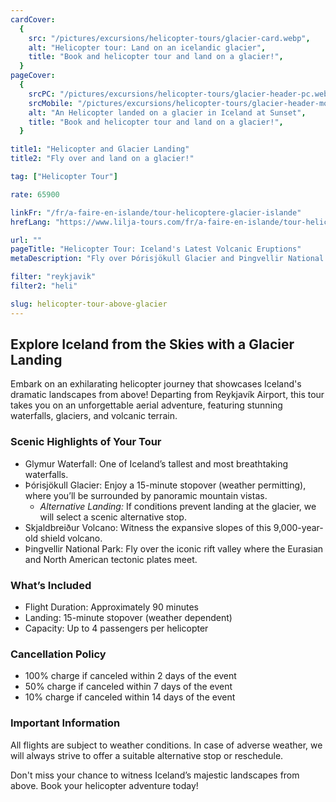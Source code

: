 ```yaml
---
cardCover:
  {
    src: "/pictures/excursions/helicopter-tours/glacier-card.webp",
    alt: "Helicopter tour: Land on an icelandic glacier",
    title: "Book and helicopter tour and land on a glacier!",
  }
pageCover:
  {
    srcPC: "/pictures/excursions/helicopter-tours/glacier-header-pc.webp",
    srcMobile: "/pictures/excursions/helicopter-tours/glacier-header-mobile.webp",
    alt: "An Helicopter landed on a glacier in Iceland at Sunset",
    title: "Book and helicopter tour and land on a glacier!",
  }

title1: "Helicopter and Glacier Landing"
title2: "Fly over and land on a glacier!"

tag: ["Helicopter Tour"]

rate: 65900

linkFr: "/fr/a-faire-en-islande/tour-helicoptere-glacier-islande"
hrefLang: "https://www.lilja-tours.com/fr/a-faire-en-islande/tour-helicoptere-glacier-islande"

url: ""
pageTitle: "Helicopter Tour: Iceland's Latest Volcanic Eruptions"
metaDescription: "Fly over Þórisjökull Glacier and Þingvellir National Park with a scenic landing. 90-minute helicopter tour from Reykjavik. Book now!"

filter: "reykjavik"
filter2: "heli"

slug: helicopter-tour-above-glacier
---
```


## Explore Iceland from the Skies with a Glacier Landing

Embark on an exhilarating helicopter journey that showcases Iceland's dramatic landscapes from above! Departing from Reykjavík Airport, this tour takes you on an unforgettable aerial adventure, featuring stunning waterfalls, glaciers, and volcanic terrain.

### Scenic Highlights of Your Tour

- Glymur Waterfall: One of Iceland’s tallest and most breathtaking waterfalls.
- Þórisjökull Glacier: Enjoy a 15-minute stopover (weather permitting), where you’ll be surrounded by panoramic mountain vistas.
  - _Alternative Landing:_ If conditions prevent landing at the glacier, we will select a scenic alternative stop.
- Skjaldbreiður Volcano: Witness the expansive slopes of this 9,000-year-old shield volcano.
- Þingvellir National Park: Fly over the iconic rift valley where the Eurasian and North American tectonic plates meet.

### What’s Included

- Flight Duration: Approximately 90 minutes
- Landing: 15-minute stopover (weather dependent)
- Capacity: Up to 4 passengers per helicopter

### Cancellation Policy

- 100% charge if canceled within 2 days of the event
- 50% charge if canceled within 7 days of the event
- 10% charge if canceled within 14 days of the event

### Important Information

All flights are subject to weather conditions. In case of adverse weather, we will always strive to offer a suitable alternative stop or reschedule.

Don't miss your chance to witness Iceland’s majestic landscapes from above. Book your helicopter adventure today!

<script
  type="text/javascript"
  src="https://widgets.bokun.io/assets/javascripts/apps/build/BokunWidgetsLoader.js?bookingChannelUUID=97236c68-b945-4a96-8587-660bdc4c45fd"
  async
></script>

<div
  class="bokunWidget"
  data-src="https://widgets.bokun.io/online-sales/97236c68-b945-4a96-8587-660bdc4c45fd/experience-calendar/795532"
></div>
